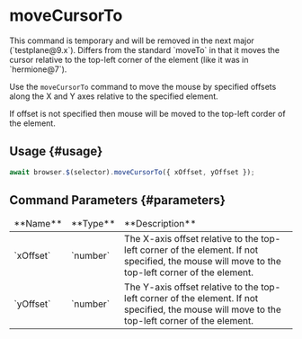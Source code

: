 
# moveCursorTo

<Admonition type="info">
    This command is temporary and will be removed in the next major (`testplane@9.x`). Differs from
    the standard `moveTo` in that it moves the cursor relative to the top-left corner of the element
    (like it was in `hermione@7`).
</Admonition>

Use the `moveCursorTo` command to move the mouse by specified offsets along the X and Y axes relative to the specified element.

If offset is not specified then mouse will be moved to the top-left corder of the element.

## Usage {#usage}

```typescript
await browser.$(selector).moveCursorTo({ xOffset, yOffset });
```

## Command Parameters {#parameters}

<table>
    <thead>
        <tr>
            <td>**Name**</td>
            <td>**Type**</td>
            <td>**Description**</td>
        </tr>
    </thead>
    <tbody>
        <tr>
            <td>`xOffset`</td>
            <td>`number`</td>
            <td>
                The X-axis offset relative to the top-left corner of the element. If not specified,
                the mouse will move to the top-left corner of the element.
            </td>
        </tr>
        <tr>
            <td>`yOffset`</td>
            <td>`number`</td>
            <td>
                The Y-axis offset relative to the top-left corner of the element. If not specified,
                the mouse will move to the top-left corner of the element.
            </td>
        </tr>
    </tbody>
</table>

